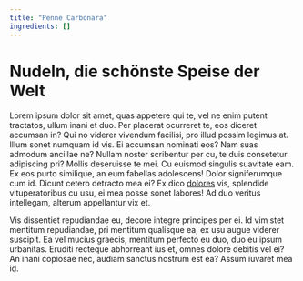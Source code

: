 ```yaml
---
title: "Penne Carbonara"
ingredients: []
---
```


# Nudeln, die schönste Speise der Welt

Lorem ipsum dolor sit amet, quas appetere qui te,
vel ne enim putent tractatos, ullum inani et duo. Per placerat ocurreret te, eos diceret accumsan in?
Qui no viderer vivendum facilisi, pro illud possim legimus at. Illum sonet numquam id vis.
Ei accumsan nominati eos? Nam suas admodum ancillae ne? Nullam noster scribentur per cu,
te duis consetetur adipiscing pri? Mollis deseruisse te mei. Cu euismod singulis suavitate eam.
Ex eos purto similique, an eum fabellas adolescens! Dolor signiferumque cum id.
Dicunt cetero detracto mea ei? Ex dico [dolores](https://google.com) vis, splendide vituperatoribus cu usu,
ei mea posse sonet labores! Ad duo veritus intellegam, alterum appellantur vix et.

Vis dissentiet repudiandae eu, decore integre principes per ei. Id vim stet mentitum repudiandae,
pri mentitum qualisque ea, ex usu augue viderer suscipit. Ea vel mucius graecis,
mentitum perfecto eu duo, duo eu ipsum urbanitas. Eruditi recteque abhorreant ius et,
omnes dolore debitis vel ei? An inani copiosae nec, audiam sanctus nostrum est ea?
Assum iuvaret mea id.